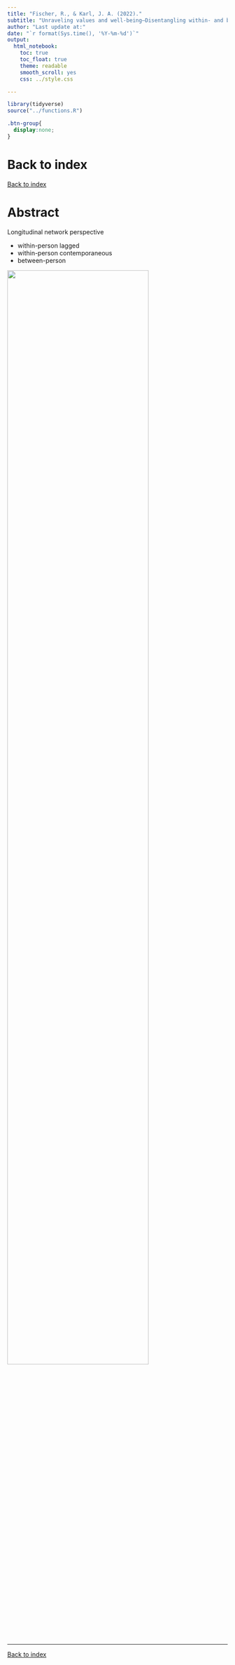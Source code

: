 ```yaml
---
title: "Fischer, R., & Karl, J. A. (2022)."
subtitle: "Unraveling values and well-being—Disentangling within- and between-person dynamics via a psychometric network perspective. Journal of Personality and Social Psychology. https://doi.org/10.1037/pspp0000449"
author: "Last update at:"
date: "`r format(Sys.time(), '%Y-%m-%d')`"
output: 
  html_notebook:
    toc: true
    toc_float: true
    theme: readable
    smooth_scroll: yes
    css: ../style.css

---
```


```r
library(tidyverse)
source("../functions.R")
```

```css
.btn-group{
  display:none;
}
```

# Back to index 

[Back to index](../index.nb.html)

# Abstract 

Longitudinal network perspective 

  - within-person lagged 
  - within-person contemporaneous 
  - between-person 

<img src="IMG_6B7D8E5F362B-1.jpeg" class="center" width=80%>

-----
[Back to index](../index.nb.html)





















  

